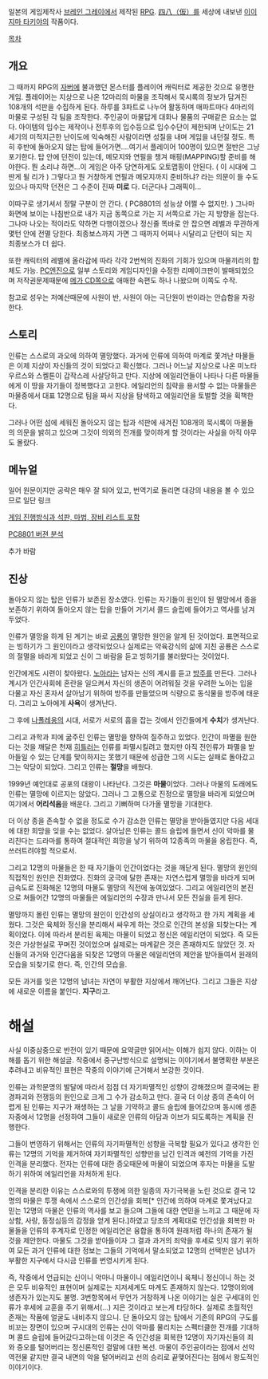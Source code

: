 일본의 게임제작사 [[브레인 그레이]]에서 제작된 [[RPG]].
[[四八（仮）]]를 세상에 내보낸 [[이이지마 타키야]]의 작품이다.

[[목차]]

== 개요 ==
그 때까지 RPG의 [[자버]]에 불과했던 몬스터를 플레이어 캐릭터로 제공한 것으로 유명한 게임. 플레이어는 지상으로 나온 12마리의 마물을 조작해서 묵시록의 정보가 담겨진 108개의 석판을 수집하게 된다. 하루를 3파트로 나누어 활동하며 매파트마다 4마리의 마물로 구성된 각 팀을 조작한다. 주인공이 마물답게 대화나 물품의 구매같은 요소는 없다. 아이템의 입수는 제작이나 전투후의 입수등으로 입수수단이 제한되며 난이도는 21세기의 미적지근한 난이도에 익숙해진 사람이라면 성질을 내며 게임을 내던질 정도. 특히 후반에 돌아오지 않는 탑에 들어가면....여기서 플레이어 100명이 있으면 절반은 그냥 포기한다. 탑 안에 던전이 있는데, 메모지와 연필을 챙겨 매핑(MAPPING)할 준비를 해야한다. 뭔 소리냐 하면...이 게임은 아주 당연하게도 오토맵핑이 안된다. ( 이 시대에 그딴게 될 리가 )
그렇다고 뭔 거창하게 연필과 메모지까지 준비하냐? 라는 의문이 들 수도 있으나 마지막 던전은 그 수준이 진짜 '''미로''' 다. 더군다나 그래픽이...

이따구로 생기셔서 정말 구분이 안 간다. ( PC8801의 성능상 어쩔 수 없지만. ) 그나마 화면에 보이는 나침반으로 내가 지금 동쪽으로 가는 지 서쪽으로 가는 지 방향을 잡는다. 그나마 나오는 적이라도 약하면 다행이겠으나 정신줄 똑바로 안 잡으면 레벨과 무관하게 몇턴 안에 전멸 당한다. 최종보스까지 가면 그 때까지 어찌나 시달리고 단련이 되는 지 최종보스가 더 쉽다. 

또한 캐릭터의 레벨에 올라감에 따라 각각 2번씩의 진화의 기회가 있으며 마물끼리의 합체도 가능.
[[PC엔진]]으로 일부 스토리와 게임디자인을 수정한 리메이크판이 발매되었으며 저작권문제때문에 [[메가 CD]]쪽으로 애매한 속편도 하나 나왔으며 이쪽도 수작.

참고로 성우는 저예산때문에 사원이 반, 사원이 아는 극단원이 반이라는 안습함을 자랑한다.

== 스토리 ==
인류는 스스로의 과오에 의하여 멸망했다. 과거에 인류에 의하여 마계로 쫓겨난 마물들은 이제 지상이 자신들의 것이 되었다고 확신했다. 그러나 어느날 지상으로 나온 미노타우르스와 스켈톤이 갑작스레 사살당하고 만다. 지상에 에일리언들이 나타나 다른 마물들에게 이 땅을 자기들이 정복했다고 고한다. 에일리언의 침략을 용서할 수 없는 마물들은 마물중에서 대표 12명으로 팀을 짜서 지상을 탐색하고 에일리언을 토벌할 것을 획책한다.

그러나 어떤 섬에 세워진 돌아오지 않는 탑과 석판에 새겨진 108개의 묵시록이 마물들의 의문을 밝히고 있으며 그것이 의외의 전개를 맞이하게 할 것이라는 사실을 아직 아무도 몰랐다.

== 메뉴얼 ==

일어 원문이지만 공략은 매우 잘 되어 있고, 번역기로 돌리면 대강의 내용을 볼 수 있으므로 일단 링크

[http://www.mediawars.ne.jp/~jywtory/uracom/last_a.html 게임 진행방식과 석판, 마법, 장비 리스트 포함]

[http://www.moemoe.gr.jp/~yourtoy/last/index.html PC8801 버젼 분석]

추가 바람


== 진상 ==
돌아오지 않는 탑은 인류가 보존된 장소였다. 인류는 자기들이 원인이 된 멸망에서 종을 보존하기 위하여 돌아오지 않는 탑을 만들어 거기서 콜드 슬립에 들어가고 역사를 남겨두었다.

인류가 멸망을 하게 된 계기는 바로 [[공룡]]이 멸망한 원인을 알게 된 것이었다. 표면적으로는 빙하기가 그 원인이라고 생각되었으나 실제로는 약육강식의 삶에 지친 공룡은 스스로의 절멸을 바라게 되었고 신이 그 바람을 듣고 빙하기를 불러왔다는 것이었다.

인간에게도 시련이 찾아왔다. [[노아]]라는 남자는 신의 계시를 듣고 [[방주]]를 만든다. 그러나 계시가 인간사회에 혼란을 일으켜서 자신의 생존이 어려워질 것을 우려한 노아는 입을 다물고 자신 혼자서 살아남기 위하여 방주를 만들었으며 식량으로 동식물을 방주에 태운다. 그리고 노아에게 '''사욕'''이 생겨난다.

그 후에 [[나폴레옹]]의 시대, 서로가 서로의 흠을 잡는 것에서 인간들에게 '''수치'''가 생겨난다. 

그리고 과학과 피에 굶주린 인류는 멸망을 향하여 질주하고 있었다. 인간이 파멸을 원한다는 것을 깨달은 천재 [[히틀러]]는 인류를 파멸시킬려고 했지만 아직 전인류가 파멸을 받아들일 수 있는 단계를 맞이하지는 못했기 때문에 성급한 그의 시도는 실패로 돌아갔고 그는 악당이 되었다. 그리고 인류는 '''절망'''을 배웠다.

1999년 예언대로 공포의 대왕이 나타난다. 그것은 '''마물'''이었다. 그러나 마물의 도래에도 인류는 멸망에 이르지는 않았다. 그러나 그 고통으로 진정으로 멸망을 바라게 되었으며 여기에서 '''어리석음'''을 배운다. 그리고 기뻐하며 다가올 멸망을 기대한다.

더 이상 종을 존속할 수 없을 정도로 수가 감소한 인류는 멸망을 받아들였지만 다음 세대에 대한 희망을 잊을 수는 없었다. 살아남은 인류는 콜드 슬립에 들면서 신이 악마를 물리친다는 드라마를 통하여 절대적인 희망을 낳기 위하여 12종족의 마물을 옹립한다. 즉, 쓰러트려야할 적으로서.

그리고 12명의 마물들은 한 때 자기들이 인간이었다는 것을 깨닫게 된다. 멸망의 원인의 직접적인 원인은 진화였다. 진화의 궁극에 달한 존재는 자연스럽게 멸망을 바라게 되며 급속도로 진화해온 12명의 마물도 멸망의 직전에 놓여있었다. 그리고 에일리언의 본진으로 쳐들어간 12명의 마물들은 에일리언의 수장과 만나서 모든 진실을 듣게 된다.

멸망까지 몰린 인류는 멸망의 원인이 인간성의 상실이라고 생각하고 한 가지 계획을 세웠다. 그것은 육체와 정신을 분리해서 싸우게 하는 것으로 인간의 본성을 되찾는다는 계획이었다. 이에 따라서 분리된 육체는 마물이 되었고 정신은 에일리언이 되었다. 즉 모든 것은 가상현실로 꾸며진 것이었으며 실제로는 마계같은 것은 존재하지도 않았던 것. 자신들의 과거와 인간다움을 되찾은 12명의 마물은 에일리언의 제안을 받아들여서 원래의 모습을 되찾기로 한다. 즉, 인간의 모습을.

모든 과거를 잊은 12명의 남녀는 자연이 부활한 지상에서 깨어난다. 그리고 그들은 지상에 새로운 이름을 붙인다. '''지구'''라고.

= 해설 =
사실 이중삼중으로 반전이 있기 때문에 요약글만 읽어서는 이해가 쉽지 않다. 이하는 이해를 돕기 위한 해설글. 작중에서 중구난방식으로 설명되는 이야기에서 불명확한 부분은 추려내고 비유적인 표현은 작중의 이야기에 근거해서 보강한 것이다.

인류는 과학문명의 발달에 따라서 점점 더 자기파멸적인 성향이 강해졌으며 결국에는 환경파괴와 전쟁등의 원인으로 크게 그 수가 감소하고 만다. 결국 더 이상 종의 존속이 어렵게 된 인류는 지구가 재생하는 그 날을 기약하고 콜드 슬립에 들어갔으며 동시에 생존자중에서 12명을 선정하여 그들이 새로운 인류의 아담과 이브가 되도록하는 계획을 진행한다. 

그들이 번영하기 위해서는 인류의 자기파멸적인 성향을 극복할 필요가 있다고 생각한 인류는 12명의 기억을 제거하여 자기파멸적인 성향만을 남긴 인격과 예전의 기억을 가진 인격을 분리했다. 전자는 인류에 대한 증오때문에 마물이 되었으며 후자는 마물을 도발하기 위하여 에일리언을 자처하게 된다.

인격을 분리한 이유는 스스로와의 투쟁에 의한 일종의 자기극복을 노린 것으로 결국 12명의 마물은 투쟁 속에서 스스로의 인간성을 회복[* 인간에 의하여 마계로 쫓겨났다고 믿는 12명의 마물은 인류의 역사를 보고 들으며 그들에 대한 연민을 느끼고 그 때문에 자상함, 사랑, 동정심등의 감정을 얻게 된다.]하였고 당초의 계획대로 인간성을 회복한 마물들을 인류의 후계자로 인정한 에일리언은 융합을 통하여 원래처럼 하나의 존재가 될 것을 제안한다. 마물도 그것을 받아들이자 그 결과 과거의 죄악을 후세로 잇지 않기 위하여 모든 과거 인류에 대한 정보는 그들의 기억에서 말소되었고 12명의 선택받은 남녀가 부활한 지구에서 다시금 인류를 번영시키게 된다.

즉, 작중에서 언급되는 신이니 악마니 마물이니 에일리언이니 육체니 정신이니 하는 것은 모두 비유적인 표현이며 실제로는 지저세계도 마계도 존재하지 않는다. 12명이외에 생존자가 있는지도 불명. 3번항목에서 무언가 거창하게 나온 이야기는 실은 구세대의 인류가 후세에 교훈을 주기 위해서(...) 지은 것이라고 보는게 타당하다. 실제로 초월적인 존재는 작품에 얼굴도 내비추지 않으니. 단 돌아오지 않는 탑에서 기존의 RPG의 구도를 비꼬는 장면이 있으며 구시대의 인류는 신이 악마를 물리치는 스펙터클한 전개를 기대하며 콜드 슬립에 들어갔다고하는데 이것은 즉 인간성을 회복한 12명이 자기자신들의 죄와 증오를 털어버리는 정신론적인 결말에 대한 복선. 마물이 주인공이라는 점에서 선악역전물 같지만 결국 내면의 악을 털어버리고 선의 승리로 끝맺어진다는 점에서 왕도적인 이야기이다.
